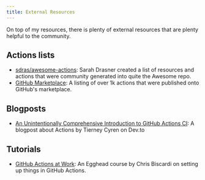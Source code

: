 ```yaml
---
title: External Resources
---
```


On top of my resources, there is plenty of external resources that are plenty helpful to the community.

## Actions lists

- [sdras/awesome-actions](https://github.com/sdras/awesome-actions/): Sarah Drasner created a list of resources and actions that were community generated into quite the Awesome repo.
- [GitHub Marketplace](https://github.com/marketplace?type=actions): A listing of over 1k actions that were published onto GitHub's marketplace.

## Blogposts

- [An Unintentionally Comprehensive Introduction to GitHub Actions CI](https://dev.to/bnb/an-unintentionally-comprehensive-introduction-to-github-actions-ci-blm): A blogpost about Actions by Tierney Cyren on Dev.to

## Tutorials

- [GitHub Actions at Work](https://egghead.io/playlists/github-actions-at-work-ad05f3ff): An Egghead course by Chris Biscardi on setting up things in GitHub Actions.
